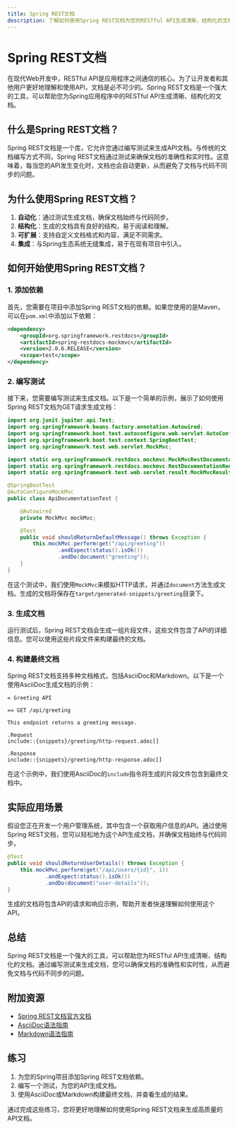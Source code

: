 ```yaml
---
title: Spring REST文档
description: 了解如何使用Spring REST文档为您的RESTful API生成清晰、结构化的文档，帮助开发者和用户更好地理解和使用API。
---
```


# Spring REST文档

在现代Web开发中，RESTful API是应用程序之间通信的核心。为了让开发者和其他用户更好地理解和使用API，文档是必不可少的。Spring REST文档是一个强大的工具，可以帮助您为Spring应用程序中的RESTful API生成清晰、结构化的文档。

## 什么是Spring REST文档？

Spring REST文档是一个库，它允许您通过编写测试来生成API文档。与传统的文档编写方式不同，Spring REST文档通过测试来确保文档的准确性和实时性。这意味着，每当您的API发生变化时，文档也会自动更新，从而避免了文档与代码不同步的问题。

## 为什么使用Spring REST文档？

1. **自动化**：通过测试生成文档，确保文档始终与代码同步。
2. **结构化**：生成的文档具有良好的结构，易于阅读和理解。
3. **可扩展**：支持自定义文档格式和内容，满足不同需求。
4. **集成**：与Spring生态系统无缝集成，易于在现有项目中引入。

## 如何开始使用Spring REST文档？

### 1. 添加依赖

首先，您需要在项目中添加Spring REST文档的依赖。如果您使用的是Maven，可以在`pom.xml`中添加以下依赖：

```xml
<dependency>
    <groupId>org.springframework.restdocs</groupId>
    <artifactId>spring-restdocs-mockmvc</artifactId>
    <version>2.0.6.RELEASE</version>
    <scope>test</scope>
</dependency>
```

### 2. 编写测试

接下来，您需要编写测试来生成文档。以下是一个简单的示例，展示了如何使用Spring REST文档为GET请求生成文档：

```java
import org.junit.jupiter.api.Test;
import org.springframework.beans.factory.annotation.Autowired;
import org.springframework.boot.test.autoconfigure.web.servlet.AutoConfigureMockMvc;
import org.springframework.boot.test.context.SpringBootTest;
import org.springframework.test.web.servlet.MockMvc;

import static org.springframework.restdocs.mockmvc.MockMvcRestDocumentation.document;
import static org.springframework.restdocs.mockmvc.RestDocumentationRequestBuilders.get;
import static org.springframework.test.web.servlet.result.MockMvcResultMatchers.status;

@SpringBootTest
@AutoConfigureMockMvc
public class ApiDocumentationTest {

    @Autowired
    private MockMvc mockMvc;

    @Test
    public void shouldReturnDefaultMessage() throws Exception {
        this.mockMvc.perform(get("/api/greeting"))
                .andExpect(status().isOk())
                .andDo(document("greeting"));
    }
}
```

在这个测试中，我们使用`MockMvc`来模拟HTTP请求，并通过`document`方法生成文档。生成的文档将保存在`target/generated-snippets/greeting`目录下。

### 3. 生成文档

运行测试后，Spring REST文档会生成一组片段文件，这些文件包含了API的详细信息。您可以使用这些片段文件来构建最终的文档。

### 4. 构建最终文档

Spring REST文档支持多种文档格式，包括AsciiDoc和Markdown。以下是一个使用AsciiDoc生成文档的示例：

```asciidoc
= Greeting API

== GET /api/greeting

This endpoint returns a greeting message.

.Request
include::{snippets}/greeting/http-request.adoc[]

.Response
include::{snippets}/greeting/http-response.adoc[]
```

在这个示例中，我们使用AsciiDoc的`include`指令将生成的片段文件包含到最终文档中。

## 实际应用场景

假设您正在开发一个用户管理系统，其中包含一个获取用户信息的API。通过使用Spring REST文档，您可以轻松地为这个API生成文档，并确保文档始终与代码同步。

```java
@Test
public void shouldReturnUserDetails() throws Exception {
    this.mockMvc.perform(get("/api/users/{id}", 1))
            .andExpect(status().isOk())
            .andDo(document("user-details"));
}
```

生成的文档将包含API的请求和响应示例，帮助开发者快速理解如何使用这个API。

## 总结

Spring REST文档是一个强大的工具，可以帮助您为RESTful API生成清晰、结构化的文档。通过编写测试来生成文档，您可以确保文档的准确性和实时性，从而避免文档与代码不同步的问题。

## 附加资源

- [Spring REST文档官方文档](https://docs.spring.io/spring-restdocs/docs/current/reference/html5/)
- [AsciiDoc语法指南](https://asciidoctor.org/docs/asciidoc-syntax-quick-reference/)
- [Markdown语法指南](https://www.markdownguide.org/)

## 练习

1. 为您的Spring项目添加Spring REST文档依赖。
2. 编写一个测试，为您的API生成文档。
3. 使用AsciiDoc或Markdown构建最终文档，并查看生成的结果。

通过完成这些练习，您将更好地理解如何使用Spring REST文档来生成高质量的API文档。